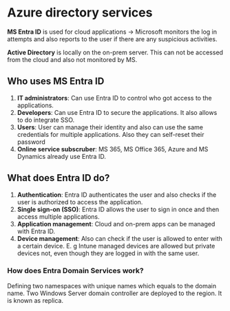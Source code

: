 # Azure directory services

<strong>MS Entra ID</strong> is used for cloud applications -> Microsoft monitors the log in attempts and also
reports to the user if there are any suspicious activities.

<strong>Active Directory</strong> is locally on the on-prem server. This can not be accessed from the cloud and also not monitored by MS.

## Who uses MS Entra ID

1. <strong>IT administrators</strong>: Can use Entra ID to control who got access to the applications.
2. <strong>Developers</strong>: Can use Entra ID to secure the applications. It also allows to do integrate SSO.
3. <strong>Users</strong>: User can manage their identity and also can use the same credentials for multiple applications. Also they can self-reset their password
4. <strong>Online service subscruber</strong>: MS 365, MS Office 365, Azure and MS Dynamics already use Entra ID.

## What does Entra ID do?

1. <strong>Authentication</strong>: Entra ID authenticates the user and also
   checks if the user is authorized to access the application.
2. <strong>Single sign-on (SSO)</strong>: Entra ID allows the user to sign in once and then access multiple applications.
3. <strong>Application management</strong>: Cloud and on-prem apps can be managed with Entra ID.
4. <strong>Device management</strong>: Also can check if the user is allowed to enter with a certain device. E. g Intune managed devices are allowed but private devices not, even though they are logged in with the same user.

### How does Entra Domain Services work?

Defining two namespaces with unique names which equals to the domain name. Two Windows Server domain controller are deployed to the region. It is known as replica.
